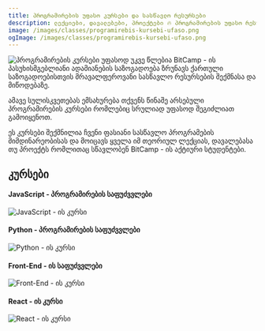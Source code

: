 ```yaml
---
title: პროგრამირების უფასო კურსები და სასწავლო რესურსები
description: ლექციები, დავალებები, პროექტები 🔥 პროგრამირების უფასო რესურსები BitCamp - ისგან ✊
image: /images/classes/programirebis-kursebi-ufaso.png
ogImage: /images/classes/programirebis-kursebi-ufaso.png
---
```


<img alt="პროგრამირების კურსები უფასოდ" src="/images/classes/programirebis-kursebi-ufaso.png" />

<Callout>
უკვე წლებია BitCamp - ის პასუხისმგებლიანი ადამიანების საზოგადოება ზრუნავს ქართული საზოგადოებისთვის მრავალფეროვანი სასწავლო რესურსების შექმნასა და მიწოდებაზე. 

ამავე სულისკვეთებას ემსახურება თქვენს წინაშე არსებული პროგრამირების კურსები რომლებიც სრულიად უფასოდ შეგიძლიათ გამოიყენოთ. 

ეს კურსები შექმნილია ჩვენი ფასიანი სასწავლო პროგრამების მიმდინარეობისას და მოიცავს ყველა იმ თეორიულ ლექციას, დავალებასა თუ პროექტს რომლითაც სწავლობენ BitCamp - ის აქტიური სტუდენტები.
</Callout>

## კურსები


<div className="grid sm:grid-cols-2 gap-4 mt-6">

<Card href="/classes/javascript/2023f">

#### JavaScript - პროგრამირების საფუძვვლები
<img alt="JavaScript - ის კურსი" src="/images/classes/javascript.png" />
</Card>

<Card href="/classes/python/2023f">

#### Python - პროგრამირების საფუძვვლები
<img alt="Python - ის კურსი" src="/images/classes/python.png" />
</Card>

<Card href="/classes/frontendbasics/2023f">

#### Front-End - ის საფუძვვლები
<img alt="Front-End - ის კურსი" src="/images/classes/frontendbasics.png" />
</Card>

<Card href="/classes/react/2022w">

#### React - ის კურსი
<img alt="React - ის კურსი" src="/images/classes/react.png" />
</Card>

</div>
